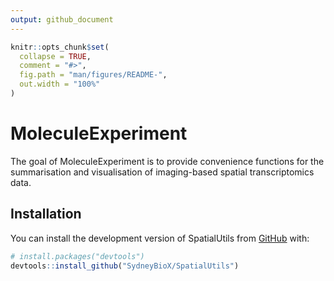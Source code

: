 ```yaml
---
output: github_document
---
```


<!-- README.md is generated from README.Rmd. Please edit that file -->

```r
knitr::opts_chunk$set(
  collapse = TRUE,
  comment = "#>",
  fig.path = "man/figures/README-",
  out.width = "100%"
)
```

# MoleculeExperiment

<!-- badges: start -->
<!-- badges: end -->

The goal of MoleculeExperiment is to provide convenience functions for the summarisation and visualisation of imaging-based spatial transcriptomics data.  

## Installation

You can install the development version of SpatialUtils from [GitHub](https://github.com/) with:

``` r
# install.packages("devtools")
devtools::install_github("SydneyBioX/SpatialUtils")
```

